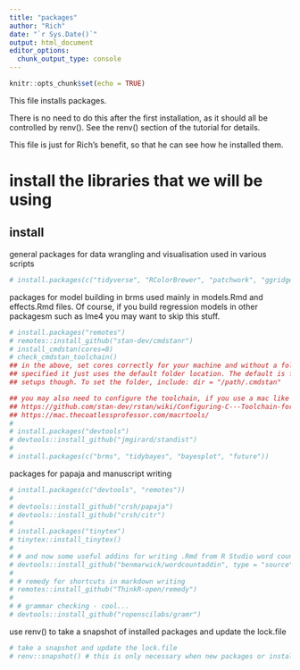 ```yaml
---
title: "packages"
author: "Rich"
date: "`r Sys.Date()`"
output: html_document
editor_options: 
  chunk_output_type: console
---
```


```r
knitr::opts_chunk$set(echo = TRUE)
```

This file installs packages.

There is no need to do this after the first installation, as it should all be 
controlled by renv(). See the renv() section of the tutorial for details.

This file is just for Rich's benefit, so that he can see how he installed them.

# install the libraries that we will be using #

## install ##

general packages for data wrangling and visualisation used in various scripts

```r
# install.packages(c("tidyverse", "RColorBrewer", "patchwork", "ggridges"))
```

packages for model building in brms used mainly in models.Rmd and effects.Rmd
files. Of course, if you build regression models in other packagesm such as lme4
you may want to skip this stuff.

```r
# install.packages("remotes")
# remotes::install_github("stan-dev/cmdstanr")
# install_cmdstan(cores=8) 
# check_cmdstan_toolchain() 
## in the above, set cores correctly for your machine and without a folder location
## specified it just uses the default folder location. The default is fine for most
## setups though. To set the folder, include: dir = "/path/.cmdstan"

## you may also need to configure the toolchain, if you use a mac like I do:
## https://github.com/stan-dev/rstan/wiki/Configuring-C---Toolchain-for-Mac
## https://mac.thecoatlessprofessor.com/macrtools/
# 
# install.packages("devtools")
# devtools::install_github("jmgirard/standist")
# 
# install.packages(c("brms", "tidybayes", "bayesplot", "future"))
```

packages for papaja and manuscript writing

```r
# install.packages(c("devtools", "remotes"))
# 
# devtools::install_github("crsh/papaja")
# devtools::install_github("crsh/citr")
# 
# install.packages("tinytex")
# tinytex::install_tinytex()
# 
# # and now some useful addins for writing .Rmd from R Studio word count
# devtools::install_github("benmarwick/wordcountaddin", type = "source", dependencies = TRUE)
# 
# # remedy for shortcuts in markdown writing
# remotes::install_github("ThinkR-open/remedy")
# 
# # grammar checking - cool...
# devtools::install_github("ropenscilabs/gramr")
```

use renv() to take a snapshot of installed packages and update the lock.file 

```r
# take a snapshot and update the lock.file
# renv::snapshot() # this is only necessary when new packages or installed or packages are updated.
```